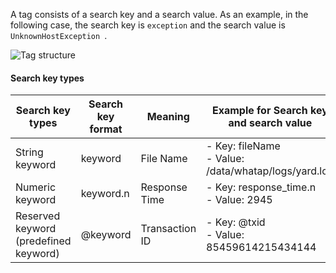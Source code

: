A tag consists of a search key and a search value. As an example, in the following case, the search key is `exception` and the search value is `UnknownHostException `.

![Tag structure](/img/log-filter-comp.png)

#### Search key types

| Search key types                          | Search key format | Meaning          | Example for Search key and search value                         | Seach example                             |
| ----------------------------------------- | ----------------- | ---------------- | --------------------------------------------------------------- | ----------------------------------------- |
| String keyword                            | keyword           | File Name        | - Key: fileName<br/> - Value: /data/whatap/logs/yard.log        | `fileName:/data/whatap/logs/yard.log`     |
| Numeric keyword                           | keyword.n         | Response Time    | - Key: response_time.n<br/> - Value: 2945                       | `response_time.n>=2945`                   |
| Reserved keyword<br/>(predefined keyword) | @keyword          | Transaction ID   | - Key: @txid<br/> - Value: 85459614215434144                    |                                           |
